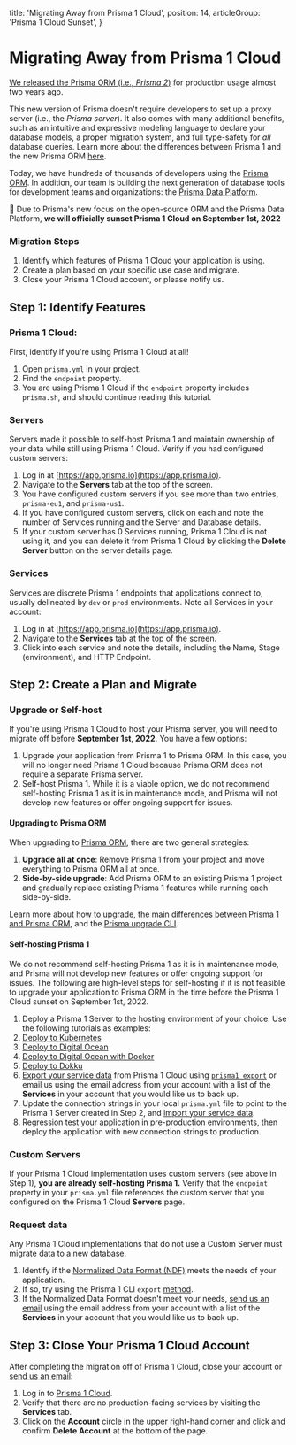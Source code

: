   title: 'Migrating Away from Prisma 1 Cloud',
  position: 14,
  articleGroup: 'Prisma 1 Cloud Sunset',
}

# Migrating Away from Prisma 1 Cloud

[We released the Prisma ORM (i.e., _Prisma 2_)](https://www.prisma.io/blog/announcing-prisma-2-n0v98rzc8br1) for production usage almost two years ago.

This new version of Prisma doesn't require developers to set up a proxy server (i.e., the _Prisma server_). It also comes with many additional benefits, such as an intuitive and expressive modeling language to declare your database models, a proper migration system, and full type-safety for _all_ database queries. Learn more about the differences between Prisma 1 and the new Prisma ORM [here](https://www.prisma.io/docs/guides/upgrade-guides/upgrade-from-prisma-1/how-to-upgrade#main-differences-between-prisma-1-and-prisma-2).

Today, we have hundreds of thousands of developers using the [Prisma ORM](https://www.prisma.io/). In addition, our team is building the next generation of database tools for development teams and organizations: the [Prisma Data Platform](https://www.prisma.io/dataplatform).

🚨 Due to Prisma's new focus on the open-source ORM and the Prisma Data Platform, **we will officially sunset Prisma 1 Cloud on September 1st, 2022**

### Migration Steps

1. Identify which features of Prisma 1 Cloud your application is using.
2. Create a plan based on your specific use case and migrate.
3. Close your Prisma 1 Cloud account, or please notify us.

## Step 1: Identify Features

### Prisma 1 Cloud:

First, identify if you're using Prisma 1 Cloud at all!

1. Open `prisma.yml` in your project.
2. Find the `endpoint` property.
3. You are using Prisma 1 Cloud if the `endpoint` property includes `prisma.sh`, and should continue reading this tutorial.

### Servers

Servers made it possible to self-host Prisma 1 and maintain ownership of your data while still using Prisma 1 Cloud. Verify if you had configured custom servers:

1. Log in at [https://app.prisma.io](https://app.prisma.io).
2. Navigate to the **Servers** tab at the top of the screen.
3. You have configured custom servers if you see more than two entries, `prisma-eu1`, and `prisma-us1`.
4. If you have configured custom servers, click on each and note the number of Services running and the Server and Database details.
5. If your custom server has 0 Services running, Prisma 1 Cloud is not using it, and you can delete it from Prisma 1 Cloud by clicking the **Delete Server** button on the server details page.

### Services

Services are discrete Prisma 1 endpoints that applications connect to, usually delineated by `dev` or `prod` environments. Note all Services in your account:

1. Log in at [https://app.prisma.io](https://app.prisma.io).
2. Navigate to the **Services** tab at the top of the screen.
3. Click into each service and note the details, including the Name, Stage (environment), and HTTP Endpoint.

## Step 2: Create a Plan and Migrate

### Upgrade or Self-host

If you're using Prisma 1 Cloud to host your Prisma server, you will need to migrate off before **September 1st, 2022**. You have a few options:

1. Upgrade your application from Prisma 1 to Prisma ORM. In this case, you will no longer need Prisma 1 Cloud because Prisma ORM does not require a separate Prisma server.
2. Self-host Prisma 1. While it is a viable option, we do not recommend self-hosting Prisma 1 as it is in maintenance mode, and Prisma will not develop new features or offer ongoing support for issues.

#### Upgrading to Prisma ORM

When upgrading to [Prisma ORM](https://prisma.io), there are two general strategies:

1. **Upgrade all at once**: Remove Prisma 1 from your project and move everything to Prisma ORM all at once.
2. **Side-by-side upgrade**: Add Prisma ORM to an existing Prisma 1 project and gradually replace existing Prisma 1 features while running each side-by-side.

Learn more about [how to upgrade](https://www.prisma.io/docs/guides/upgrade-guides/upgrade-from-prisma-1/how-to-upgrade#upgrade-strategies), [the main differences between Prisma 1 and Prisma ORM](https://www.prisma.io/docs/guides/upgrade-guides/upgrade-from-prisma-1/how-to-upgrade#main-differences-between-prisma-1-and-prisma-2), and the [Prisma upgrade CLI](https://www.prisma.io/docs/guides/upgrade-guides/upgrade-from-prisma-1/how-to-upgrade#prisma-upgrade-cli).

#### Self-hosting Prisma 1

We do not recommend self-hosting Prisma 1 as it is in maintenance mode, and Prisma will not develop new features or offer ongoing support for issues. The following are high-level steps for self-hosting if it is not feasible to upgrade your application to Prisma ORM in the time before the Prisma 1 Cloud sunset on September 1st, 2022.

1. Deploy a Prisma 1 Server to the hosting environment of your choice. Use the following tutorials as examples:
1. [Deploy to Kubernetes](https://v1.prisma.io/tutorials/deploy-prisma-to-kubernetes-ct13)
2. [Deploy to Digital Ocean](https://v1.prisma.io/tutorials/deploy-prisma-to-digitalocean-ct12)
3. [Deploy to Digital Ocean with Docker](https://v1.prisma.io/tutorials/deploy-prisma-to-digitalocean-with-docker-machine-ct06)
4. [Deploy to Dokku](https://v1.prisma.io/tutorials/deploy-prisma-to-dokku-ct15)
2. [Export your service data](https://v1.prisma.io/tutorials/data-import-and-export-with-prisma-cs03) from Prisma 1 Cloud using [`prisma1 export`](https://v1.prisma.io/docs/1.34/prisma-cli-and-configuration/cli-command-reference/prisma-export-ycv2/) or email us using the email address from your account with a list of the **Services** in your account that you would like us to back up.
3. Update the connection strings in your local `prisma.yml` file to point to the Prisma 1 Server created in Step 2, and [import your service data](https://v1.prisma.io/tutorials/data-import-and-export-with-prisma-cs03).
4. Regression test your application in pre-production environments, then deploy the application with new connection strings to production.

### Custom Servers

If your Prisma 1 Cloud implementation uses custom servers (see above in Step 1), **you are already self-hosting Prisma 1.** Verify that the `endpoint` property in your `prisma.yml` file references the custom server that you configured on the Prisma 1 Cloud **Servers** page.

### Request data

Any Prisma 1 Cloud implementations that do not use a Custom Server must migrate data to a new database.

1. Identify if the [Normalized Data Format (NDF)](https://v1.prisma.io/docs/1.34/prisma-cli-and-configuration/data-import-and-export-jsw9/#normalized-data-format) meets the needs of your application.
2. If so, try using the Prisma 1 CLI  `export` [method](https://v1.prisma.io/docs/1.34/prisma-cli-and-configuration/cli-command-reference/prisma-export-ycv2/).
3. If the Normalized Data Format doesn't meet your needs, [send us an email](mailto:prisma1cloud@prisma.io) using the email address from your account with a list of the **Services** in your account that you would like us to back up.

## Step 3: Close Your Prisma 1 Cloud Account

After completing the migration off of Prisma 1 Cloud, close your account or [send us an email](mailto:prisma1cloud@prisma.io):

1. Log in to [Prisma 1 Cloud](https://app.prisma.io).
2. Verify that there are no production-facing services by visiting the **Services** tab.
3. Click on the **Account** circle in the upper right-hand corner and click and confirm **Delete Account** at the bottom of the page.